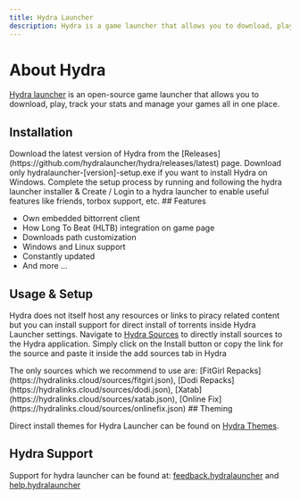 ```yaml
---
title: Hydra Launcher
description: Hydra is a game launcher that allows you to download, play, track your stats and manage your games all in one place.
---
```


# About Hydra

[Hydra launcher](https://hydralauncher.gg/) is an open-source game launcher that allows you to download, play, track your stats and manage your games all in one place.

## Installation

<Stepper>
  <StepperItem title="Step 1: Get the installer">
    Download the latest version of Hydra from the
    [Releases](https://github.com/hydralauncher/hydra/releases/latest) page.
    Download only hydralauncher-[version]-setup.exe if you want to install Hydra
    on Windows.
  </StepperItem>
  <StepperItem title="Step 2: Setup & Login">
    Complete the setup process by running and following the hydra launcher
    installer & Create / Login to a hydra launcher to enable useful features
    like friends, torbox support, etc.
  </StepperItem>
</Stepper>
## Features

- Own embedded bittorrent client
- How Long To Beat (HLTB) integration on game page
- Downloads path customization
- Windows and Linux support
- Constantly updated
- And more ...

## Usage & Setup

Hydra does not itself host any resources or links to piracy related content but you can install support for direct install of torrents inside Hydra Launcher settings. Navigate to [Hydra Sources](https://hydralinks.cloud/) to directly install sources to the Hydra application. Simply click on the Install button or copy the link for the source and paste it inside the add sources tab in Hydra

<Note type="danger" title="Important">
  The only sources which we recommend to use are: [FitGirl
  Repacks](https://hydralinks.cloud/sources/fitgirl.json), [Dodi
  Repacks](https://hydralinks.cloud/sources/dodi.json),
  [Xatab](https://hydralinks.cloud/sources/xatab.json), [Online
  Fix](https://hydralinks.cloud/sources/onlinefix.json)
</Note>
## Theming

Direct install themes for Hydra Launcher can be found on [Hydra Themes](https://hydrathemes.shop/).

## Hydra Support

Support for hydra launcher can be found at:
[feedback.hydralauncher](https://feedback.hydralauncher.gg/)
and
[help.hydralauncher](https://help.hydralauncher.gg/help)

